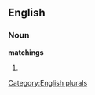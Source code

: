 
==English==

===Noun===
'''matchings'''

# {{plural of|[[matching]]}}

[[Category:English plurals]]